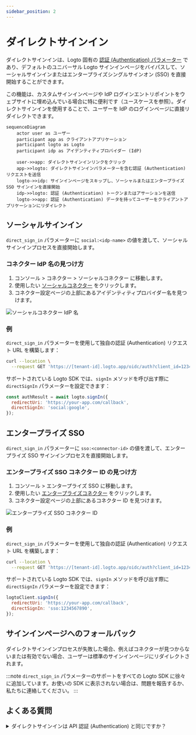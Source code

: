 ```yaml
---
sidebar_position: 2
---
```


# ダイレクトサインイン

ダイレクトサインインは、Logto 固有の [認証 (Authentication) パラメーター](/end-user-flows/authentication-parameters) であり、デフォルトのユニバーサル Logto サインインページをバイパスして、ソーシャルサインインまたはエンタープライズシングルサインオン (SSO) を直接開始することができます。

この機能は、カスタムサインインページや IdP ログインエントリポイントをウェブサイトに埋め込んでいる場合に特に便利です（ユースケースを参照）。ダイレクトサインインを使用することで、ユーザーを IdP のログインページに直接リダイレクトできます。

```mermaid
sequenceDiagram
    actor user as ユーザー
    participant app as クライアントアプリケーション
    participant logto as Logto
    participant idp as アイデンティティプロバイダー (IdP)

    user->>app: ダイレクトサインインリンクをクリック
    app->>logto: ダイレクトサインインパラメーターを含む認証 (Authentication) リクエストを送信
    logto->>idp: サインインページをスキップし、ソーシャルまたはエンタープライズ SSO サインインを直接開始
    idp->>logto: 認証 (Authentication) トークンまたはアサーションを送信
    logto->>app: 認証 (Authentication) データを持ってユーザーをクライアントアプリケーションにリダイレクト
```

## ソーシャルサインイン

`direct_sign_in` パラメーターに `social:<idp-name>` の値を渡して、ソーシャルサインインプロセスを直接開始します。

### コネクター IdP 名の見つけ方

1. <CloudLink to="/connectors/social">コンソール > コネクター > ソーシャルコネクター</CloudLink> に移動します。
2. 使用したい [ソーシャルコネクター](/connectors/social-connectors) をクリックします。
3. コネクター設定ページの上部にあるアイデンティティプロバイダー名を見つけます。

![ソーシャルコネクター IdP 名](./assets/direct-sign-in-social-name.png)

### 例

`direct_sign_in` パラメーターを使用して独自の認証 (Authentication) リクエスト URL を構築します：

```sh
curl --location \
  --request GET 'https://[tenant-id].logto.app/oidc/auth?client_id=1234567890&...&direct_sign_in=social:google'
```

サポートされている Logto SDK では、`signIn` メソッドを呼び出す際に `directSignIn` パラメーターを設定できます：

```javascript
const authResult = await logto.signIn({
  redirectUri: 'https://your-app.com/callback',
  directSignIn: 'social:google',
});
```

## エンタープライズ SSO

`direct_sign_in` パラメーターに `sso:<connector-id>` の値を渡して、エンタープライズ SSO サインインプロセスを直接開始します。

### エンタープライズ SSO コネクター ID の見つけ方

1. <CloudLink to="/enterprise-sso">コンソール > エンタープライズ SSO</CloudLink> に移動します。
2. 使用したい [エンタープライズコネクター](/connectors/enterprise-connectors) をクリックします。
3. コネクター設定ページの上部にあるコネクター ID を見つけます。

![エンタープライズ SSO コネクター ID](./assets/direct-sign-in-enterprise-sso.png)

### 例

`direct_sign_in` パラメーターを使用して独自の認証 (Authentication) リクエスト URL を構築します：

```sh
curl --location \
  --request GET 'https://[tenant-id].logto.app/oidc/auth?client_id=1234567890&...&direct_sign_in=sso:1234567890'
```

サポートされている Logto SDK では、`signIn` メソッドを呼び出す際に `directSignIn` パラメーターを設定できます：

```javascript
logtoClient.signIn({
  redirectUri: 'https://your-app.com/callback',
  directSignIn: 'sso:1234567890',
});
```

## サインインページへのフォールバック

ダイレクトサインインプロセスが失敗した場合、例えばコネクターが見つからないまたは有効でない場合、ユーザーは標準のサインインページにリダイレクトされます。

:::note
`direct_sign_in` パラメーターのサポートをすべての Logto SDK に徐々に追加しています。お使いの SDK に表示されない場合は、問題を報告するか、私たちに連絡してください。
:::

## よくある質問

<details>
  <summary>ダイレクトサインインは API 認証 (Authentication) と同じですか？</summary>

いいえ、ダイレクトサインインは、デフォルトの Logto サインインページをスキップし、ユーザーをソーシャルまたはエンタープライズ SSO プロバイダーのログインページに直接リダイレクトすることを可能にするユーザーフローパラメーターです。API ベースの認証 (Authentication) とは異なり、ユーザーはサインインプロセスを開始するために最初に Logto 認証 (Authentication) エンドポイントにリダイレクトされる必要があります。

</details>
